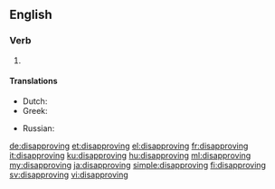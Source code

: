 ==English==

===Verb===
{{head|en|present participle}}

# {{present participle of|disapprove|lang=en|nocat=1}}

====Translations====
{{trans-top|present participle of disapprove}}
* Dutch: {{t+|nl|afkeurend}}
* Greek: {{t+|el|αρνητικός}}
{{trans-mid}}
* Russian: {{t+|ru|неодобри́тельный}}
{{trans-bottom}}

[[de:disapproving]]
[[et:disapproving]]
[[el:disapproving]]
[[fr:disapproving]]
[[it:disapproving]]
[[ku:disapproving]]
[[hu:disapproving]]
[[ml:disapproving]]
[[my:disapproving]]
[[ja:disapproving]]
[[simple:disapproving]]
[[fi:disapproving]]
[[sv:disapproving]]
[[vi:disapproving]]